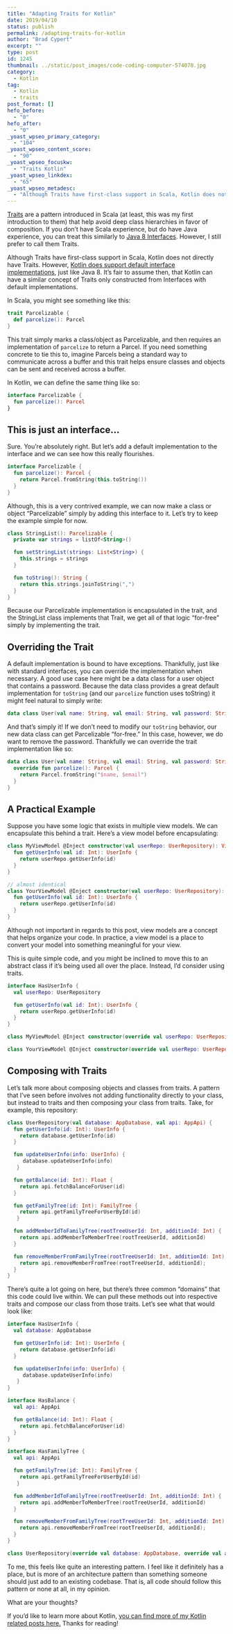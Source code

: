 ```yaml
---
title: "Adapting Traits for Kotlin"
date: 2019/04/10
status: publish
permalink: /adapting-traits-for-kotlin
author: "Brad Cypert"
excerpt: ""
type: post
id: 1245
thumbnail: ../static/post_images/code-coding-computer-574070.jpg
category:
  - Kotlin
tag:
  - Kotlin
  - traits
post_format: []
hefo_before:
  - "0"
hefo_after:
  - "0"
_yoast_wpseo_primary_category:
  - "104"
_yoast_wpseo_content_score:
  - "90"
_yoast_wpseo_focuskw:
  - "Traits Kotlin"
_yoast_wpseo_linkdex:
  - "65"
_yoast_wpseo_metadesc:
  - "Although Traits have first-class support in Scala, Kotlin does not directly have Traits. However, we can create our own traits in Kotlin using interfaces."
---
```



[Traits](https://docs.scala-lang.org/tour/traits.html) are a pattern introduced in Scala (at least, this was my first introduction to them) that help avoid deep class hierarchies in favor of composition. If you don’t have Scala experience, but do have Java experience, you can treat this similarly to [Java 8 Interfaces](https://docs.oracle.com/javase/tutorial/java/IandI/defaultmethods.html). However, I still prefer to call them Traits.

Although Traits have first-class support in Scala, Kotlin does not directly have Traits. However, [Kotlin does support default interface implementations](https://kotlinlang.org/docs/reference/interfaces.html), just like Java 8. It’s fair to assume then, that Kotlin can have a similar concept of Traits only constructed from Interfaces with default implementations.

In Scala, you might see something like this:

```scala
trait Parcelizable {
  def parcelize(): Parcel
}
```

This trait simply marks a class/object as Parcelizable, and then requires an implementation of `parcelize` to return a Parcel. If you need something concrete to tie this to, imagine Parcels being a standard way to communicate across a buffer and this trait helps ensure classes and objects can be sent and received across a buffer.

In Kotlin, we can define the same thing like so:

```kotlin
interface Parcelizable {
  fun parcelize(): Parcel
}

```

## This is just an interface…

Sure. You’re absolutely right. But let’s add a default implementation to the interface and we can see how this really flourishes.

```kotlin
interface Parcelizable {
  fun parcelize(): Parcel {
    return Parcel.fromString(this.toString())
  }
}
```

Although, this is a very contrived example, we can now make a class or object “Parcelizable” simply by adding this interface to it. Let’s try to keep the example simple for now.

```kotlin
class StringList(): Parcelizable {
  private var strings = listOf<String>()

  fun setStringList(strings: List<String>) {
    this.strings = strings
  }

  fun toString(): String {
    return this.strings.joinToString(",")
  }
}
```

Because our Parcelizable implementation is encapsulated in the trait, and the StringList class implements that Trait, we get all of that logic “for-free” simply by implementing the trait.

## Overriding the Trait

A default implementation is bound to have exceptions. Thankfully, just like with standard interfaces, you can override the implementation when necessary. A good use case here might be a data class for a user object that contains a password. Because the data class provides a great default implementation for `toString` (and our `parcelize` function uses toString) it might feel natural to simply write:

```kotlin
data class User(val name: String, val email: String, val password: String) : Parcelizable
```

And that’s simply it! If we don’t need to modify our `toString` behavior, our new data class can get Parcelizable “for-free.” In this case, however, we do want to remove the password. Thankfully we can override the trait implementation like so:

```kotlin
data class User(val name: String, val email: String, val password: String) : Parcelizable {
  override fun parcelize(): Parcel {
    return Parcel.fromString("$name, $email")
  }
}

```

## A Practical Example

Suppose you have some logic that exists in multiple view models. We can encapsulate this behind a trait. Here’s a view model before encapsulating:

```kotlin
class MyViewModel @Inject constructor(val userRepo: UserRepository): ViewModel {
  fun getUserInfo(val id: Int): UserInfo {
    return userRepo.getUserInfo(id)
  }
}

// almost identical
class YourViewModel @Inject constructor(val userRepo: UserRepository): ViewModel {
  fun getUserInfo(val id: Int): UserInfo {
    return userRepo.getUserInfo(id)
  }
}
```

<HeadsUp title="What is a view model?">
  Although not important in regards to this post, view models are a concept that
  helps organize your code. In practice, a view model is a place to convert your
  model into something meaningful for your view.
</HeadsUp>

This is quite simple code, and you might be inclined to move this to an abstract
class if it’s being used all over the place. Instead, I’d consider using traits.

```kotlin
interface HasUserInfo {
  val userRepo: UserRepository

  fun getUserInfo(val id: Int): UserInfo {
    return userRepo.getUserInfo(id)
  }
}

class MyViewModel @Inject constructor(override val userRepo: UserRepository): ViewModel, HasUserInfo

class YourViewModel @Inject constructor(override val userRepo: UserRepository): ViewModel, HasUserInfo
```

## Composing with Traits

Let’s talk more about composing objects and classes from traits. A pattern that I’ve seen before involves not adding functionality directly to your class, but instead to traits and then composing your class from traits. Take, for example, this repository:

```kotlin
class UserRepository(val database: AppDatabase, val api: AppApi) {
  fun getUserInfo(id: Int): UserInfo {
    return database.getUserInfo(id)
  }

  fun updateUserInfo(info: UserInfo) {
     database.updateUserInfo(info)
   }

  fun getBalance(id: Int): Float {
    return api.fetchBalanceForUser(id)
  }

  fun getFamilyTree(id: Int): FamilyTree {
    return api.getFamilyTreeForUserById(id)
   }

  fun addMemberIdToFamilyTree(rootTreeUserId: Int, additionId: Int) {
    return api.addMemberToMemberTree(rootTreeUserId, additionId)
  }

  fun removeMemberFromFamilyTree(rootTreeUserId: Int, additionId: Int) {
    return api.removeMemberFromTree(rootTreeUserId, additionId);
  }
}
```

There’s quite a lot going on here, but there’s three common “domains” that this code could live within. We can pull these methods out into respective traits and compose our class from those traits. Let’s see what that would look like:

```kotlin
interface HasUserInfo {
  val database: AppDatabase

  fun getUserInfo(id: Int): UserInfo {
    return database.getUserInfo(id)
  }

  fun updateUserInfo(info: UserInfo) {
     database.updateUserInfo(info)
   }
}

interface HasBalance {
  val api: AppApi

  fun getBalance(id: Int): Float {
    return api.fetchBalanceForUser(id)
  }
}

interface HasFamilyTree {
  val api: AppApi

  fun getFamilyTree(id: Int): FamilyTree {
    return api.getFamilyTreeForUserById(id)
   }

  fun addMemberIdToFamilyTree(rootTreeUserId: Int, additionId: Int) {
    return api.addMemberToMemberTree(rootTreeUserId, additionId)
  }

  fun removeMemberFromFamilyTree(rootTreeUserId: Int, additionId: Int) {
    return api.removeMemberFromTree(rootTreeUserId, additionId);
  }
}

class UserRepository(override val database: AppDatabase, override val api: AppApi) : HasUserInfo, HasBalance, HasFamilyTree
```

To me, this feels like quite an interesting pattern. I feel like it definitely has a place, but is more of an architecture pattern than something someone should just add to an existing codebase. That is, all code should follow this pattern or none at all, in my opinion.

What are your thoughts?

If you’d like to learn more about Kotlin, [you can find more of my Kotlin related posts here.](/tags/kotlin/) Thanks for reading!
